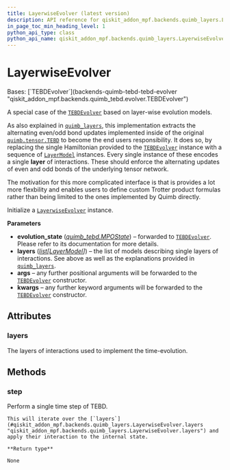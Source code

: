 ```yaml
---
title: LayerwiseEvolver (latest version)
description: API reference for qiskit_addon_mpf.backends.quimb_layers.LayerwiseEvolver in the latest version of qiskit-addon-mpf
in_page_toc_min_heading_level: 1
python_api_type: class
python_api_name: qiskit_addon_mpf.backends.quimb_layers.LayerwiseEvolver
---
```


# LayerwiseEvolver

<Class id="qiskit_addon_mpf.backends.quimb_layers.LayerwiseEvolver" isDedicatedPage={true} github="https://github.com/Qiskit/qiskit-addon-mpf/tree/main/qiskit_addon_mpf/backends/quimb_layers/evolver.py#L21-L75" signature="LayerwiseEvolver(evolution_state, layers, *args, **kwargs)" modifiers="class">
  Bases: [`TEBDEvolver`](backends-quimb-tebd-tebd-evolver "qiskit_addon_mpf.backends.quimb_tebd.evolver.TEBDEvolver")

  A special case of the [`TEBDEvolver`](backends-quimb-tebd-tebd-evolver "qiskit_addon_mpf.backends.quimb_tebd.TEBDEvolver") based on layer-wise evolution models.

  As also explained in [`quimb_layers`](backends-quimb-layers#module-qiskit_addon_mpf.backends.quimb_layers "qiskit_addon_mpf.backends.quimb_layers"), this implementation extracts the alternating even/odd bond updates implemented inside of the original [`quimb.tensor.TEBD`](https://quimb.readthedocs.io/en/latest/autoapi/quimb/tensor/index.html#quimb.tensor.TEBD "(in quimb v1.8)") to become the end users responsibility. It does so, by replacing the single Hamiltonian provided to the [`TEBDEvolver`](backends-quimb-tebd-tebd-evolver "qiskit_addon_mpf.backends.quimb_tebd.TEBDEvolver") instance with a sequence of [`LayerModel`](backends-quimb-layers-layer-model "qiskit_addon_mpf.backends.quimb_layers.LayerModel") instances. Every single instance of these encodes a single **layer** of interactions. These should enforce the alternating updates of even and odd bonds of the underlying tensor network.

  The motivation for this more complicated interface is that is provides a lot more flexbility and enables users to define custom Trotter product formulas rather than being limited to the ones implemented by Quimb directly.

  Initialize a [`LayerwiseEvolver`](#qiskit_addon_mpf.backends.quimb_layers.LayerwiseEvolver "qiskit_addon_mpf.backends.quimb_layers.LayerwiseEvolver") instance.

  **Parameters**

  *   **evolution\_state** ([*quimb\_tebd.MPOState*](backends-quimb-tebd-mpo-state "qiskit_addon_mpf.backends.quimb_tebd.MPOState")) – forwarded to [`TEBDEvolver`](backends-quimb-tebd-tebd-evolver "qiskit_addon_mpf.backends.quimb_tebd.TEBDEvolver"). Please refer to its documentation for more details.
  *   **layers** ([*list*](https://docs.python.org/3/library/stdtypes.html#list "(in Python v3.13)")*\[*[*LayerModel*](backends-quimb-layers-layer-model "qiskit_addon_mpf.backends.quimb_layers.LayerModel")*]*) – the list of models describing single layers of interactions. See above as well as the explanations provided in [`quimb_layers`](backends-quimb-layers#module-qiskit_addon_mpf.backends.quimb_layers "qiskit_addon_mpf.backends.quimb_layers").
  *   **args** – any further positional arguments will be forwarded to the [`TEBDEvolver`](backends-quimb-tebd-tebd-evolver "qiskit_addon_mpf.backends.quimb_tebd.TEBDEvolver") constructor.
  *   **kwargs** – any further keyword arguments will be forwarded to the [`TEBDEvolver`](backends-quimb-tebd-tebd-evolver "qiskit_addon_mpf.backends.quimb_tebd.TEBDEvolver") constructor.

  ## Attributes

  ### layers

  <Attribute id="qiskit_addon_mpf.backends.quimb_layers.LayerwiseEvolver.layers">
    The layers of interactions used to implement the time-evolution.
  </Attribute>

  ## Methods

  ### step

  <Function id="qiskit_addon_mpf.backends.quimb_layers.LayerwiseEvolver.step" github="https://github.com/Qiskit/qiskit-addon-mpf/tree/main/qiskit_addon_mpf/backends/quimb_layers/evolver.py#L55-L75" signature="step()">
    Perform a single time step of TEBD.

    This will iterate over the [`layers`](#qiskit_addon_mpf.backends.quimb_layers.LayerwiseEvolver.layers "qiskit_addon_mpf.backends.quimb_layers.LayerwiseEvolver.layers") and apply their interaction to the internal state.

    **Return type**

    None
  </Function>
</Class>

